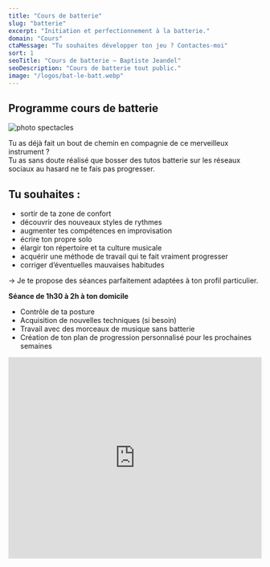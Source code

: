 ```yaml
---
title: "Cours de batterie"
slug: "batterie"
excerpt: "Initiation et perfectionnement à la batterie."
domain: "Cours"
ctaMessage: "Tu souhaites développer ton jeu ? Contactes-moi"
sort: 1
seoTitle: "Cours de batterie — Baptiste Jeandel"
seoDescription: "Cours de batterie tout public."
image: "/logos/bat-le-batt.webp"
---
```

## Programme cours de batterie

![photo spectacles](/images/cours-de-batterie/cours-de-batterie-avec-batlebatt.webp)

Tu as déjà fait un bout de chemin en compagnie de ce merveilleux instrument ?  
Tu as sans doute réalisé que bosser des tutos batterie sur les réseaux sociaux au hasard ne te fais pas progresser.

## Tu souhaites :
- sortir de ta zone de confort
- découvrir des nouveaux styles de rythmes
- augmenter tes compétences en improvisation
- écrire ton propre solo
- élargir ton répertoire et ta culture musicale
- acquérir une méthode de travail qui te fait vraiment progresser
- corriger d’éventuelles mauvaises habitudes

→ Je te propose des séances parfaitement adaptées à ton profil particulier.

**Séance de 1h30 à 2h à ton domicile**

- Contrôle de ta posture
- Acquisition de nouvelles techniques (si besoin)
- Travail avec des morceaux de musique sans batterie 
- Création de ton plan de progression personnalisé pour les prochaines semaines


<iframe width="100%" height="400" src="https://www.youtube.com/embed/pPTc98-T_d0?si=9kgd2owic0yifTq_" title="YouTube video player" frameborder="0" allow="accelerometer; autoplay; clipboard-write; encrypted-media; gyroscope; picture-in-picture; web-share" referrerpolicy="strict-origin-when-cross-origin" allowfullscreen></iframe>

